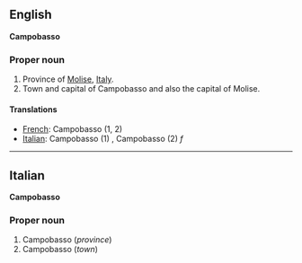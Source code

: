 ==English==
'''Campobasso'''

===Proper noun===

#Province of [[Molise]], [[Italy]].
#Town and capital of Campobasso and also the capital of Molise.

====Translations====

*[[French]]: Campobasso (1, 2)
*[[Italian]]: Campobasso (1) '' '', Campobasso (2) ''f''

----

==Italian==
'''Campobasso'''

===Proper noun===

#Campobasso (''province'')
#Campobasso (''town'')